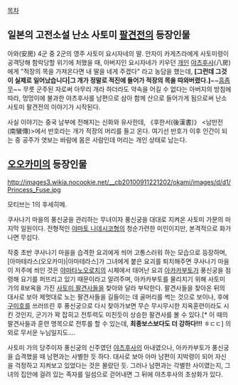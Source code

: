[[목차]]


== 일본의 고전소설 난소 사토미 [[팔견전]]의 등장인물 ==
아와(安房) 4군 중 2군의 영주 사토미 요시자네의 딸. 
안자이 카게츠라에게 사토미령이 공격당해 함락당할 위기에 처했을 때, 아버지인 요시자네가 키우던 [[개]]인 [[야츠후사]](八房)에게 "적장의 목을 가져온다면 내 딸을 네게 주겠다" 라고 농담을 했는데, '''[그런데 그것이 실제로 일어났습니다|그 개가 정말로 적진에 들어가 적장의 목을 따와버렸다.]'''~~[[흠좀무]]~~ 무릇 군주된 자로써 아무리 개라 하더라도 약속을 어길 수 없다는 아버지의 방침에 따라, 멍멍이에 불과한 야츠후사를 남편으로 삼아 함께 산으로 들어가게 됨으로써 난소 사토미 팔견전의 이야기가 시작된다. 

사실 이야기는 중국 남부에 전해지는 신화와 유사한데, 《후한서(後漢書)》 <남만전(南蠻傳)>에서 반호라는 개가 적장의 머리를 들고 온다. 여기선 반호가 이후 인간이 되는 중 공주가 엿보는 바람에 몸은 사람인데 머리는 개인 상태로 남는다.


== [[오오카미]]의 등장인물 == 


http://images3.wikia.nocookie.net/__cb20100911221202/okami/images/d/d1/Princess_Fuse.jpg

모티브는 1의 후세히메.

쿠사나기 마을의 풍신궁을 관리하는 무녀이자 풍신궁을 대대로 지켜온 사토미 가문의 마지막 일원이다. 전형적인 [[야마토 나데시코]]형의 청순가련한 미인이지만, 본격적으로 화가 나면 무섭다.

작중 초반 쿠사나기 마을을 습격한 요괴에게 씌어 고통스러워 하는 모습으로 등장하며, [아마테라스(오오카미)|아마테라스]가 그녀에게 붙은 요괴를 퇴치해주면 쿠사나기 마을이 저주에 씌인 것은 [[야마타노오로치]]의 시체에서 태어난 요괴 [[아카카부토]]가 풍신궁을 점령해 요기를 퍼뜨리고 있기 때문이라고 알려주며, 아카카부토를 물리치기 위해 사토미 가의 8보옥을 가진 [[사토미 팔견사]]들을 찾아와 달라 부탁한다. 팔견사들을 찾아온 뒤의 대사로 보아 제멋대로 노는 팔견사들을 길들이는 데 골머리를 썩는 것으로 보이나, 후에 [[구미호]]를 쓰러뜨린 후 풍신궁으로 다시 찾아가보면 무슨 무시무시한 지옥훈련이라도 시킨 것인지, 군기가 꽉 잡히고 전투력도 미친듯이 상승한 팔견사를 볼 수 있다.[* 이 때의 팔견사들과 훈련 명목으로 전투를 할 수 있는데, '''최종보스보다도 더 강하다!!!''' ㅎㄷㄷ] 의외로 무서운 누님일지도....

사토미 가의 당주이자 풍신궁의 신주였던 [[야츠후사]]의 아내였으나, 아카카부토가 풍신궁을 습격했을 때 남편과는 사별한 듯 하다. 대사로 보아 아마 남편이 지박령이 되어 자신을 걱정하고 지켜보고 있었다는 것은 몰랐던 듯. 그러나 남편과는 각별한 사이였는지, 그녀의 집안에 걸려 있는 족자를 일섬으로 걷어내면 그 뒤에 야츠후사의 초상화가 있다.
